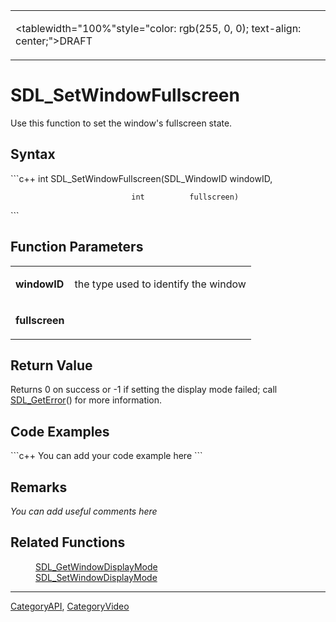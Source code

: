 <!-- pragma section-numbers off -->
<!-- pragma disable-camelcase -->
{|
|<tablewidth="100%"style="color: rgb(255, 0, 0); text-align: center;">DRAFT
|}

= SDL_SetWindowFullscreen =
Use this function to set the window's fullscreen state.


== Syntax ==
```c++
int SDL_SetWindowFullscreen(SDL_WindowID windowID,
                            int          fullscreen)
```

== Function Parameters ==
{|
|'''windowID'''
|the type used to identify the window
|-
|'''fullscreen'''
|
|}

== Return Value ==
Returns 0 on success or -1 if setting the display mode failed; call [[SDL_GetError]]() for more information.

== Code Examples ==
```c++
You can add your code example here
```

== Remarks ==
''You can add useful comments here''

== Related Functions ==
:[[SDL_GetWindowDisplayMode]]
:[[SDL_SetWindowDisplayMode]]

----
[[CategoryAPI]], [[CategoryVideo]]
